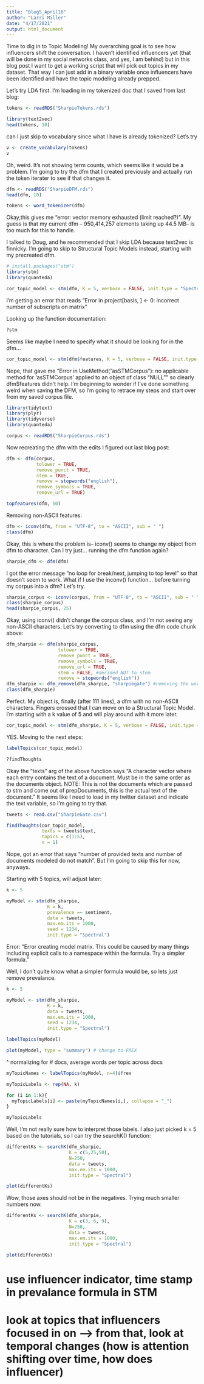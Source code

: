 ```yaml
---
title: "Blog5_April18"
author: "Larri Miller"
date: "4/17/2021"
output: html_document
---
```


Time to dig in to Topic Modeling! My overarching goal is to see how influencers shift the conversation. I haven't identified influencers yet (that will be done in my social networks class, and yes, I am behind) but in this blog post I want to get a working script that will pick out topics in my dataset. That way I can just add in a binary variable once influencers have been identified and have the topic modeling already prepped.

Let's try LDA first. I'm loading in my tokenized doc that I saved from last blog:
```r
tokens <- readRDS("SharpieTokens.rds")
```

```r
library(text2vec)
head(tokens, 10)
```

can I just skip to vocabulary since what I have is already tokenized? Let's try
```r
v <- create_vocabulary(tokens)
v
```

Oh, weird. It's not showing term counts, which seems like it would be a problem. I'm going to try the dfm that I created previously and actually run the token iterater to see if that changes it.
```r
dfm <- readRDS("SharpieDFM.rds")
head(dfm, 10)
```

```r
tokens <- word_tokenizer(dfm)
```

Okay,this gives me "error: vector memory exhausted (limit reached?)". My guess is that my current dfm -- 950,414,257 elements taking up 44.5 MB-- is too much for this to handle.

I talked to Doug, and he recommended that I skip LDA because text2vec is finnicky. I'm going to skip to Structural Topic Models instead, starting with my precreated dfm.

```r
# install.packages("stm")
library(stm)
library(quanteda)
```

```r
cor_topic_model <- stm(dfm, K = 5, verbose = FALSE, init.type = "Spectral")
```
I'm getting an error that reads "Error in project[basis, ] <- 0: incorrect number of subscripts on matrix"

Looking up the function documentation:
```r
?stm
```

Seems like maybe I need to specify what it should be looking for in the dfm...
```r
cor_topic_model <- stm(dfm$features, K = 5, verbose = FALSE, init.type = "Spectral")
```
Nope, that gave me "Error in UseMethod("asSTMCorpus"): no applicable method for 'asSTMCorpus' applied to an object of class "NULL"" so clearly dfm$features didn't help. I'm beginning to wonder if I've done something weird when saving the DFM, so I'm going to retrace my steps and start over from my saved corpus file.

```r
library(tidytext)
library(plyr)
library(tidyverse)
library(quanteda)

corpus <- readRDS("SharpieCorpus.rds")
```

Now recreating the dfm with the edits I figured out last blog post:
```r
dfm <- dfm(corpus,
           tolower = TRUE,
           remove_punct = TRUE,
           stem = TRUE,
           remove = stopwords("english"),
           remove_symbols = TRUE,
           remove_url = TRUE)

topfeatures(dfm, 50)
```

Removing non-ASCII features:
```r
dfm <- iconv(dfm, from = "UTF-8", to = "ASCII", sub = " ")
class(dfm)
```

Okay, this is where the problem is-- iconv() seems to change my object from dfm to character. Can I try just... running the dfm function again?
```r
sharpie_dfm <- dfm(dfm)
```

I got the error message "no loop for break/next, jumping to top level" so that doesn't seem to work. What if I use the inconv() function... before turning my corpus into a dfm? Let's try.
```r
sharpie_corpus <- iconv(corpus, from = "UTF-8", to = "ASCII", sub = " ")
class(sharpie_corpus)
head(sharpie_corpus, 25)
```
Okay, using iconv() didn't change the corpus class, and I'm not seeing any non-ASCII characters. Let's try converting to dfm using the dfm code chunk above:
```r
dfm_sharpie <- dfm(sharpie_corpus,
                   tolower = TRUE,
                   remove_punct = TRUE,
                   remove_symbols = TRUE,
                   remove_url = TRUE,
                   stem = FALSE, #decided NOT to stem
                   remove = stopwords("english"))
dfm_sharpie <- dfm_remove(dfm_sharpie, "sharpiegate") #removing the word sharpiegate since every tweet would have that
class(dfm_sharpie)
```
Perfect. My object is, finally (after 111 lines), a dfm with no non-ASCII characters. Fingers crossed that I can move on to a Structural Topic Model. I'm starting with a k value of 5 and will play around with it more later.

```r
cor_topic_model <- stm(dfm_sharpie, K = 5, verbose = FALSE, init.type = "Spectral")
```

YES. Moving to the next steps:
```r
labelTopics(cor_topic_model)
```

```r
?findThoughts
```
Okay the "texts" arg of the above function says "A character vector where each entry contains the text of a document. Must be in the same order as the documents object. NOTE: This is not the documents which are passed to stm and come out of prepDocuments, this is the actual text of the document." It seems like I need to load in my twitter dataset and indicate the text variable, so I'm going to try that.
```r
tweets <- read.csv("SharpieGate.csv")
```

``` r
findThoughts(cor_topic_model,
             texts = tweets$text,
             topics = c(1:5),
             n = 1)
```
Nope, got an error that says "number of provided texts and number of documents modeled do not match". But I'm going to skip this for now, anyways.

Starting with 5 topics, will adjust later:
```r
k <- 5

myModel <- stm(dfm_sharpie,
               K = k,
               prevalence =~ sentiment,
               data = tweets,
               max.em.its = 1000,
               seed = 1234,
               init.type = "Spectral")
```
Error: "Error creating model matrix. This could be caused by many things including explicit calls to a namespace within the formula. Try a simpler formula."

Well, I don't quite know what a simpler formula would be, so lets just remove prevalance.
```r
k <- 5

myModel <- stm(dfm_sharpie,
               K = k,
               data = tweets,
               max.em.its = 1000,
               seed = 1234,
               init.type = "Spectral")
```
```r
labelTopics(myModel)
```

```r
plot(myModel, type = "summary") # change to FREX 
```
^ normalizing for # docs, average words per topic across docs
```r
myTopicNames <- labelTopics(myModel, n=4)$frex

myTopicLabels <- rep(NA, k)

for (i in 1:k){
  myTopicLabels[i] <- paste(myTopicNames[i,], collapse = "_")
}

myTopicLabels
```
Well, I'm not really sure how to interpret those labels. I also just picked k = 5 based on the tutorials, so I can try the searchK() function:
```r
differentKs <- searchK(dfm_sharpie,
                       K = c(5,25,50),
                       N=250,
                       data = tweets,
                       max.em.its = 1000,
                       init.type = "Spectral")

plot(differentKs)
```
Wow, those axes should not be in the negatives. Trying much smaller numbers now.
```r
differentKs <- searchK(dfm_sharpie,
                       K = c(3, 6, 9),
                       N=250,
                       data = tweets,
                       max.em.its = 1000,
                       init.type = "Spectral")

plot(differentKs)
```

# use influencer indicator, time stamp in prevalance formula in STM
# look at topics that influencers focused in on --> from that, look at temporal changes (how is attention shifting over time, how does influencer)